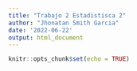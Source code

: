 ```yaml
---
title: "Trabajo 2 Estadistisca 2"
author: "Jhonatan Smith Garcia"
date: '2022-06-22'
output: html_document
---
```


```r
knitr::opts_chunk$set(echo = TRUE)
```








